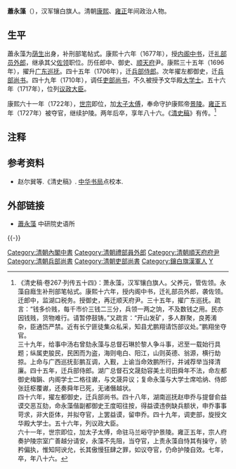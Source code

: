 '''蕭永藻'''（{{bd|1644年||1729年|catIdx=X徐}}），汉军镶白旗人。清朝[[康熙|康熙]]、[[雍正|雍正]]年间政治人物。

==生平==
蕭永藻为[[荫生|荫生]]出身，补刑部笔帖式。康熙十六年（1677年），授[[内阁中书|内阁中书]]，迁[[礼部|礼部]][[员外郎|员外郎]]，继承其父[[佐领|佐领]]职位。历任郎中、御史、[[顺天府|顺天府]]尹。康熙三十五年（1696年），擢升[[广东|广东]][[巡抚|巡抚]]。四十五年（1706年），迁[[兵部|兵部]][[侍郎|侍郎]]。次年擢左都御史，迁[[兵部尚书|兵部尚书]]。四十九年（1710年），调任[[吏部尚书|吏部尚书]]，不久被授予文华殿[[大学士|大学士]]。五十六年（1717年），位列[[议政大臣|议政大臣]]。

康熙六十一年（1722年），[[雍正帝|世宗]]即位，加[[太子太傅|太子太傅]]，奉命守护康熙帝[[清景陵|景陵]]。[[雍正|雍正]]五年（1727年）被夺官，继续护陵。两年后卒，享年八十六。《[[清史稿|清史稿]]》有传。<ref>《清史稿·卷267·列传五十四》：萧永藻，汉军镶白旗人。父养元，管佐领。永藻自廕生补刑部笔帖式。康熙十六年，授内阁中书，迁礼部员外郎，袭佐领。迁郎中，监湖口税务。授御史，再迁顺天府尹。三十五年，擢广东巡抚。疏言：“钱多价贱，每千市价三钱二三分，兵领一两之饷，不及数钱之用。民亦因钱贱，货物难行。请暂停鼓铸。”又疏言：“开山发矿，多人群聚，良莠淆杂，臣通饬严禁。近有长宁匪徒集众私采，知县尤鹏翔请饬部议处。”鹏翔坐夺官。<br>三十九年，给事中汤右曾劾永藻与总督石琳於黎人争斗事，迟至一载始行具题；纵属吏朘民，民困而为盗，海则电白、阳江，山则英德、翁源，横行劫掠。上命与广西巡抚彭鹏互调，入觐，上谕当命效鹏所行，并诫荐举当择清廉。四十五年，迁兵部侍郎。湖广总督石文晟劾容美土司田舜年不法，命左都御史梅鋗、内阁学士二格往谳，与文晟异议；复命永藻与大学士席哈纳、侍郎张廷枢覆谳，还奏舜年已死，无诸僭越状。<br>四十六年，擢左都御史，迁兵部尚书。四十八年，湖南巡抚赵申乔与提督俞益谟交恶互劾，命永藻偕副都御史王度昭往按，得益谟违例缺兵额状，申乔事事苛求，非大臣体，并拟夺官，上罢益谟，留申乔。四十九年，调吏部，旋授文华殿大学士。五十六年，列议政大臣。<br>六十一年，世宗即位，加太子太傅，命驻马兰峪守护景陵。雍正五年，宗人府奏护陵宗室广善越分请安，永藻不先阻，当夺官，上责永藻自恃其有操守，骄矜偏执，惟知阿谀允{{PUA|}}，长其傲慢狂肆之罪，如议夺官，仍命护陵自效。七年，卒，年八十六。</ref>

==注释==
{{reflist}}

==参考资料==
*赵尔巽等.《清史稿》. [[中华书局|中华书局]]点校本.

==外部链接==
*[http://archive.ihp.sinica.edu.tw/ttscgi/ttsquery?0:17021104:mctauac:TM%3D%BF%BD%A5%C3%C4%A6 蕭永藻] {{Wayback|url=http://archive.ihp.sinica.edu.tw/ttscgi/ttsquery?0:17021104:mctauac:TM%3D%BF%BD%A5%C3%C4%A6 |date=20190819100922 }} 中研院史语所

{{-}}
{{start box}}
{{s-off}}
{{succession box|[[金世榮|金世榮]]|[[王掞|王掞]]|[[清朝兵部尚书列表#兵部漢尚書|兵部漢尚書]]|<small>康熙四十六年十月庚子－康熙四十九年四月乙巳<br>（1707年11月15日－1710年5月8日）</small>}}
{{succession box|[[徐潮|徐潮]]|[[桑額_(尚書)|桑額]]|[[清朝吏部尚书列表#吏部汉尚书|吏部漢尚書]]|<small>康熙四十九年四月乙巳－康熙四十九年十一月乙巳<br>（1710年5月8日－1711年1月3日）</small>}}
{{end box}}

{{DEFAULTSORT:Xiao蕭}}
[[Category:清朝內閣中書|Category:清朝內閣中書]]
[[Category:清朝禮部員外郎|Category:清朝禮部員外郎]]
[[Category:清朝順天府府尹|Category:清朝順天府府尹]]
[[Category:清朝兵部尚書|Category:清朝兵部尚書]]
[[Category:清朝吏部尚書|Category:清朝吏部尚書]]
[[Category:鑲白旗漢軍人|Category:鑲白旗漢軍人]]
[[Category:萧姓|Y]]